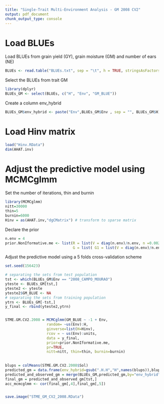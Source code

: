 ---
title: "Single-Trait Multi-Environment Analysis - GM 2008 CV2"
output: pdf_document
chunk_output_type: console
---
# Load BLUEs


Load BLUEs from grain yield (GY), grain moisture (GM) and number of ears (NE)

```{r eval=FALSE, message=FALSE}
BLUEs <- read.table("BLUEs.txt", sep = "\t", h = TRUE, stringsAsFactors = F)
```

Select the BLUEs from trait GM 

```{r eval=FALSE, message=FALSE}
library(dplyr)
BLUEs_GM <- select(BLUEs, c("H", "Env", "GM_BLUE"))
```

Create a column env_hybrid

```{r eval=FALSE, message=FALSE}
BLUEs_GM$env_hybrid <- paste("Env",BLUEs_GM$Env , sep = "", BLUEs_GM$H)
```

# Load Hinv matrix

```{r eval=FALSE, message=FALSE}
load("Hinv.RData")
dim(AHAT.inv)
```


# Adjust the predictive model using MCMCglmm


Set the number of iterations, thin and burnin

```{r eval=FALSE, message=FALSE}
library(MCMCglmm)
nitt=30000
thin=5
burnin=6000
Hinv = as(AHAT.inv,"dgCMatrix") # transform to sparse matrix
```

Declare the prior

```{r eval=FALSE, message=FALSE}
n.env = 4
prior.NonIformative.me <- list(R = list(V = diag(n.env)/n.env, n =0.002), 
                               G = list( G1 = list(V = diag(n.env)/n.env, n = 0.002)))
```


Adjust the predictive model using a 5 folds cross-validation scheme

```{r, eval=FALSE, message=FALSE}
set.seed(156423) 

# separating the sets from test population
tst <- which(BLUEs_GM$Env == "2008_CAMPO_MOURAO")
yteste <- BLUEs_GM[tst,]
yteste2 <- yteste
yteste2$GM_BLUE <- NA
# separating the sets from training population
ytrn <- BLUEs_GM[-tst,]
y_final <- rbind(yteste2,ytrn)


STME.GM.CV2.2008 = MCMCglmm(GM_BLUE ~ -1 + Env,
                   random= ~us(Env):H,
                   ginverse=list(H=Hinv),
                   rcov = ~ us(Env):units,
                   data = y_final, 
                   prior=prior.NonIformative.me,
                   pr=TRUE,
                   nitt=nitt, thin=thin, burnin=burnin)
  
   
blups = colMeans(STME.GM.CV2.2008$Sol)
predicted_gm = data.frame(env_hybrid=gsub(".H.H","H",names(blups)),blups)
predicted_and_observed_gm = merge(BLUEs_GM,predicted_gm,by="env_hybrid")
final_gm = predicted_and_observed_gm[tst,]
acc_mcmcglmm <- cor(final_gm[,4],final_gm[,5])


save.image("STME_GM_CV2_2008.RData")  
```



